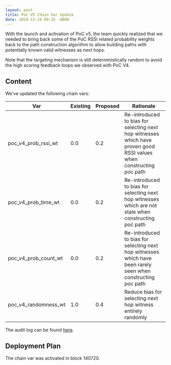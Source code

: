 ```yaml
---
layout: post
title: PoC V5 Chain Var Update
date: 2019-12-18 09:35 -0800
---
```


With the launch and activation of PoC v5, the team quickly realized that we needed to bring back
some of the PoC RSSI related probability weights back to the path construction algorithm to allow
building paths with potentially known valid witnesses as next hops.

Note that the targeting mechanism is still deterministically random to avoid the high scoring
feedback loops we observed with PoC V4.

## Content

We've updated the following chain vars:

| Var                  | Existing | Proposed | Rationale                                                                                                            |
| -------------------- | -------- | -------- | -------------------------------------------------------------------------------------------------------------------- |
| poc_v4_prob_rssi_wt  | 0.0      | 0.2      | Re-introduced to bias for selecting next hop witnesses which have proven good RSSI values when constructing poc path |
| poc_v4_prob_time_wt  | 0.0      | 0.2      | Re-introduced to bias for selecting next hop witnesses which are not stale when constructing poc path                |
| poc_v4_prob_count_wt | 0.0      | 0.2      | Re-introduced to bias for selecting next hop witnesses which have been rarely seen when constructing poc path        |
| poc_v4_randomness_wt | 1.0      | 0.4      | Reduce bias for selecting next hop witness entirely randomly                                                         |

The audit log can be found [here](https://github.com/helium/miner/blob/master/audit/var-12.md).

## Deployment Plan

The chain var was activated in block 140720.
